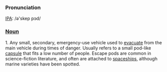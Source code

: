 ===Pronunciation===
[[IPA]]: /ə'skep pɔd/

===[[Noun]]===
1. Any small, secondary, emergency-use vehicle used to [[evacuate]] from the main vehicle during times of danger. Usually refers to a small pod-like [[capsule]] that fits a low number of people. Escape pods are common in science-fiction literature, and often are attached to [[spaceship]]s, although marine varieties have been spotted.